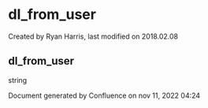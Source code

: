 
# dl_from_user 

 Created by  Ryan Harris, last modified on 2018.02.08

## dl_from_user

string

Document generated by Confluence on nov 11, 2022 04:24
